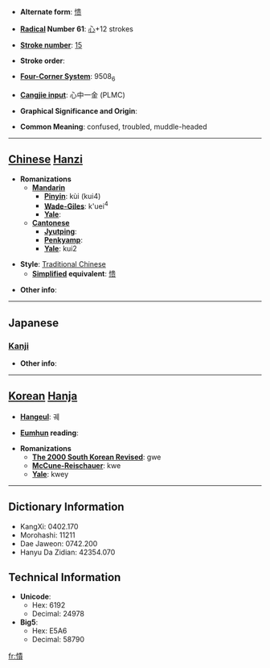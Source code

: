 * '''Alternate form''': [[愦]]

* '''[[Wiktionary:Chinese radical index| Radical]] Number 61''': [[Wiktionary:Chinese radical index 心|心]]+12 strokes

* '''[[Wiktionary:Chinese total strokes index|Stroke number]]''': [[Wiktionary:Chinese total strokes index 15|15]]

* '''Stroke order''': 

* '''[[Wiktionary:Chinese four corner index|Four-Corner System]]''': 9508<sub>6</sub>

* '''[[Wiktionary:Chinese Cangjie index|Cangjie input]]''': 心中一金 (PLMC)

* '''Graphical Significance and Origin''': 

* '''Common Meaning''': confused, troubled, muddle-headed

----

== [[Chinese]] [[Hanzi]] ==

* '''Romanizations'''
** '''[[Mandarin]]'''
*** '''[[Pinyin]]''': kùi (kui4)
*** '''[[Wade-Giles]]''': k'uei<sup>4</sup>
*** '''[[Yale]]''': 
** '''[[Cantonese]]'''
*** '''[[Jyutping]]''':
*** '''[[Penkyamp]]''': 
*** '''[[Yale]]''': kui2

* '''Style''': [[Traditional Chinese]] 
** '''[[Simplified Chinese|Simplified]] equivalent''': [[愦]]

* '''Other info''': 

----

==Japanese==
===[[Kanji]]===
{{kanji|on readings=[[かい]] (kai), [[がい]] (gai)
|kun readings=[[みだれる]] (midareru)
}}

* '''Other info''':  

----

== [[Korean]] [[Hanja]] ==

* '''[[Hangeul]]''': 궤

* '''[[Eumhun]] reading''': 

* '''Romanizations'''
** '''[[The 2000 South Korean Revised Romanization|The 2000 South Korean Revised]]''': gwe
** '''[[McCune-Reischauer]]''': kwe
** '''[[Yale]]''': kwey

----

== Dictionary Information ==

* KangXi: 0402.170
* Morohashi: 11211
* Dae Jaweon: 0742.200
* Hanyu Da Zidian: 42354.070

== Technical Information ==

* '''Unicode''':
** Hex: 6192
** Decimal: 24978
* '''Big5''':
** Hex: E5A6
** Decimal: 58790

[[fr:憒]]